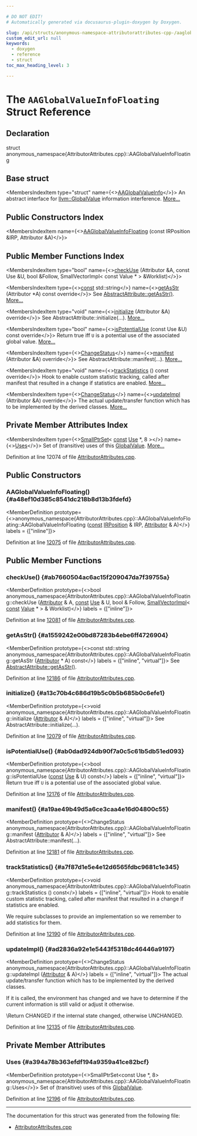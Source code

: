```yaml
---

# DO NOT EDIT!
# Automatically generated via docusaurus-plugin-doxygen by Doxygen.

slug: /api/structs/anonymous-namespace-attributorattributes-cpp-/aaglobalvalueinfofloating
custom_edit_url: null
keywords:
  - doxygen
  - reference
  - struct
toc_max_heading_level: 3

---
```





# The `AAGlobalValueInfoFloating` Struct Reference

<DoxygenPage pluginConfig={pluginConfig}>



## Declaration

<CodeBlock>struct anonymous_namespace{AttributorAttributes.cpp}::AAGlobalValueInfoFloating</CodeBlock>

## Base struct

<MembersIndex>

<MembersIndexItem
  type="struct"
  name={<><a href="/docs/api/structs/llvm/aaglobalvalueinfo">AAGlobalValueInfo</a></>}>
An abstract interface for <a href="/docs/api/classes/llvm/globalvalue">llvm::GlobalValue</a> information interference. <a href="/docs/api/structs/llvm/aaglobalvalueinfo/#details">More...</a>
</MembersIndexItem>

</MembersIndex>

## Public Constructors Index

<MembersIndex>

<MembersIndexItem
  name={<><a href="#a48ef10d385c8541dc218b8d13b3fdefd">AAGlobalValueInfoFloating</a> (const IRPosition &amp;IRP, Attributor &amp;A)</>}>
</MembersIndexItem>

</MembersIndex>

## Public Member Functions Index

<MembersIndex>

<MembersIndexItem
  type="bool"
  name={<><a href="#ab7660504ac6ac15f209047da7f39755a">checkUse</a> (Attributor &amp;A, const Use &amp;U, bool &amp;Follow, SmallVectorImpl&lt; const Value &#42; &gt; &amp;Worklist)</>}>
</MembersIndexItem>

<MembersIndexItem
  type={<><a href="/docs/api/files/lib/lib/target/lib/target/aarch64/aarch64promoteconstant-cpp/#a90f8350fecae261c25be85d38b451bff">const</a> std::string</>}
  name={<><a href="#a1559242e00bd87283b4ebe6ff4726904">getAsStr</a> (Attributor &#42;A) const override</>}>
See <a href="/docs/api/structs/llvm/abstractattribute/#ab46cf8c2872fdda027ddc8691afbf498">AbstractAttribute::getAsStr()</a>. <a href="#a1559242e00bd87283b4ebe6ff4726904">More...</a>
</MembersIndexItem>

<MembersIndexItem
  type="void"
  name={<><a href="#a13c70b4c686d19b5c0b5b685b0c6efe1">initialize</a> (Attributor &amp;A) override</>}>
See AbstractAttribute::initialize(...). <a href="#a13c70b4c686d19b5c0b5b685b0c6efe1">More...</a>
</MembersIndexItem>

<MembersIndexItem
  type="bool"
  name={<><a href="#ab0dad924db90f7a0c5c61b5db51ed093">isPotentialUse</a> (const Use &amp;U) const override</>}>
Return true iff <code>U</code> is a potential use of the associated global value. <a href="#ab0dad924db90f7a0c5c61b5db51ed093">More...</a>
</MembersIndexItem>

<MembersIndexItem
  type={<><a href="/docs/api/namespaces/llvm/#acd850975ae5042cacb64a9d0ea4715f3">ChangeStatus</a></>}
  name={<><a href="#a19ae49b49d5a6ce3caa4e16d04800c55">manifest</a> (Attributor &amp;A) override</>}>
See AbstractAttribute::manifest(...). <a href="#a19ae49b49d5a6ce3caa4e16d04800c55">More...</a>
</MembersIndexItem>

<MembersIndexItem
  type="void"
  name={<><a href="#a7f87d1e5e4e12d6565fdbc9681c1e345">trackStatistics</a> () const override</>}>
Hook to enable custom statistic tracking, called after manifest that resulted in a change if statistics are enabled. <a href="#a7f87d1e5e4e12d6565fdbc9681c1e345">More...</a>
</MembersIndexItem>

<MembersIndexItem
  type={<><a href="/docs/api/namespaces/llvm/#acd850975ae5042cacb64a9d0ea4715f3">ChangeStatus</a></>}
  name={<><a href="#ad2836a92e1e5443f5318dc46446a9197">updateImpl</a> (Attributor &amp;A) override</>}>
The actual update/transfer function which has to be implemented by the derived classes. <a href="#ad2836a92e1e5443f5318dc46446a9197">More...</a>
</MembersIndexItem>

</MembersIndex>

## Private Member Attributes Index

<MembersIndex>

<MembersIndexItem
  type={<><a href="/docs/api/classes/llvm/smallptrset">SmallPtrSet</a>&lt; <a href="/docs/api/files/lib/lib/target/lib/target/aarch64/aarch64promoteconstant-cpp/#a90f8350fecae261c25be85d38b451bff">const</a> <a href="/docs/api/classes/llvm/use">Use</a> &#42;, 8 &gt;</>}
  name={<><a href="#a394a78b363efdf194a9359a41ce82bcf">Uses</a></>}>
Set of (transitive) uses of this <a href="/docs/api/classes/llvm/globalvalue">GlobalValue</a>. <a href="#a394a78b363efdf194a9359a41ce82bcf">More...</a>
</MembersIndexItem>

</MembersIndex>


Definition at line 12074 of file <a href="/docs/api/files/lib/lib/transforms/lib/transforms/ipo/attributorattributes-cpp">AttributorAttributes.cpp</a>.

<SectionDefinition>

## Public Constructors

### AAGlobalValueInfoFloating() {#a48ef10d385c8541dc218b8d13b3fdefd}

<MemberDefinition
  prototype={<>anonymous&#95;namespace&#123;AttributorAttributes.cpp&#125;::AAGlobalValueInfoFloating::AAGlobalValueInfoFloating (<a href="/docs/api/files/lib/lib/target/lib/target/aarch64/aarch64promoteconstant-cpp/#a90f8350fecae261c25be85d38b451bff">const</a> <a href="/docs/api/structs/llvm/irposition">IRPosition</a> &amp; IRP, <a href="/docs/api/structs/llvm/attributor">Attributor</a> &amp; A)</>}
  labels = {["inline"]}>

Definition at line <a href="/docs/api/files/lib/lib/transforms/lib/transforms/ipo/attributorattributes-cpp/#l12075">12075</a> of file <a href="/docs/api/files/lib/lib/transforms/lib/transforms/ipo/attributorattributes-cpp">AttributorAttributes.cpp</a>.
</MemberDefinition>

</SectionDefinition>

<SectionDefinition>

## Public Member Functions

### checkUse() {#ab7660504ac6ac15f209047da7f39755a}

<MemberDefinition
  prototype={<>bool anonymous&#95;namespace&#123;AttributorAttributes.cpp&#125;::AAGlobalValueInfoFloating::checkUse (<a href="/docs/api/structs/llvm/attributor">Attributor</a> &amp; A, <a href="/docs/api/files/lib/lib/target/lib/target/aarch64/aarch64promoteconstant-cpp/#a90f8350fecae261c25be85d38b451bff">const</a> <a href="/docs/api/classes/llvm/use">Use</a> &amp; U, bool &amp; Follow, <a href="/docs/api/classes/llvm/smallvectorimpl">SmallVectorImpl</a>&lt; <a href="/docs/api/files/lib/lib/target/lib/target/aarch64/aarch64promoteconstant-cpp/#a90f8350fecae261c25be85d38b451bff">const</a> <a href="/docs/api/classes/llvm/value">Value</a> &#42; &gt; &amp; Worklist)</>}
  labels = {["inline"]}>

Definition at line <a href="/docs/api/files/lib/lib/transforms/lib/transforms/ipo/attributorattributes-cpp/#l12081">12081</a> of file <a href="/docs/api/files/lib/lib/transforms/lib/transforms/ipo/attributorattributes-cpp">AttributorAttributes.cpp</a>.
</MemberDefinition>

### getAsStr() {#a1559242e00bd87283b4ebe6ff4726904}

<MemberDefinition
  prototype={<>const std::string anonymous&#95;namespace&#123;AttributorAttributes.cpp&#125;::AAGlobalValueInfoFloating::getAsStr (<a href="/docs/api/structs/llvm/attributor">Attributor</a> &#42; A) const</>}
  labels = {["inline", "virtual"]}>
See <a href="/docs/api/structs/llvm/abstractattribute/#ab46cf8c2872fdda027ddc8691afbf498">AbstractAttribute::getAsStr()</a>.

Definition at line <a href="/docs/api/files/lib/lib/transforms/lib/transforms/ipo/attributorattributes-cpp/#l12186">12186</a> of file <a href="/docs/api/files/lib/lib/transforms/lib/transforms/ipo/attributorattributes-cpp">AttributorAttributes.cpp</a>.
</MemberDefinition>

### initialize() {#a13c70b4c686d19b5c0b5b685b0c6efe1}

<MemberDefinition
  prototype={<>void anonymous&#95;namespace&#123;AttributorAttributes.cpp&#125;::AAGlobalValueInfoFloating::initialize (<a href="/docs/api/structs/llvm/attributor">Attributor</a> &amp; A)</>}
  labels = {["inline", "virtual"]}>
See AbstractAttribute::initialize(...).

Definition at line <a href="/docs/api/files/lib/lib/transforms/lib/transforms/ipo/attributorattributes-cpp/#l12079">12079</a> of file <a href="/docs/api/files/lib/lib/transforms/lib/transforms/ipo/attributorattributes-cpp">AttributorAttributes.cpp</a>.
</MemberDefinition>

### isPotentialUse() {#ab0dad924db90f7a0c5c61b5db51ed093}

<MemberDefinition
  prototype={<>bool anonymous&#95;namespace&#123;AttributorAttributes.cpp&#125;::AAGlobalValueInfoFloating::isPotentialUse (<a href="/docs/api/files/lib/lib/target/lib/target/aarch64/aarch64promoteconstant-cpp/#a90f8350fecae261c25be85d38b451bff">const</a> <a href="/docs/api/classes/llvm/use">Use</a> &amp; U) const</>}
  labels = {["inline", "virtual"]}>
Return true iff <code>U</code> is a potential use of the associated global value.

Definition at line <a href="/docs/api/files/lib/lib/transforms/lib/transforms/ipo/attributorattributes-cpp/#l12176">12176</a> of file <a href="/docs/api/files/lib/lib/transforms/lib/transforms/ipo/attributorattributes-cpp">AttributorAttributes.cpp</a>.
</MemberDefinition>

### manifest() {#a19ae49b49d5a6ce3caa4e16d04800c55}

<MemberDefinition
  prototype={<>ChangeStatus anonymous&#95;namespace&#123;AttributorAttributes.cpp&#125;::AAGlobalValueInfoFloating::manifest (<a href="/docs/api/structs/llvm/attributor">Attributor</a> &amp; A)</>}
  labels = {["inline", "virtual"]}>
See AbstractAttribute::manifest(...).

Definition at line <a href="/docs/api/files/lib/lib/transforms/lib/transforms/ipo/attributorattributes-cpp/#l12181">12181</a> of file <a href="/docs/api/files/lib/lib/transforms/lib/transforms/ipo/attributorattributes-cpp">AttributorAttributes.cpp</a>.
</MemberDefinition>

### trackStatistics() {#a7f87d1e5e4e12d6565fdbc9681c1e345}

<MemberDefinition
  prototype={<>void anonymous&#95;namespace&#123;AttributorAttributes.cpp&#125;::AAGlobalValueInfoFloating::trackStatistics () const</>}
  labels = {["inline", "virtual"]}>
Hook to enable custom statistic tracking, called after manifest that resulted in a change if statistics are enabled.

We require subclasses to provide an implementation so we remember to add statistics for them.

Definition at line <a href="/docs/api/files/lib/lib/transforms/lib/transforms/ipo/attributorattributes-cpp/#l12190">12190</a> of file <a href="/docs/api/files/lib/lib/transforms/lib/transforms/ipo/attributorattributes-cpp">AttributorAttributes.cpp</a>.
</MemberDefinition>

### updateImpl() {#ad2836a92e1e5443f5318dc46446a9197}

<MemberDefinition
  prototype={<>ChangeStatus anonymous&#95;namespace&#123;AttributorAttributes.cpp&#125;::AAGlobalValueInfoFloating::updateImpl (<a href="/docs/api/structs/llvm/attributor">Attributor</a> &amp; A)</>}
  labels = {["inline", "virtual"]}>
The actual update/transfer function which has to be implemented by the derived classes.

If it is called, the environment has changed and we have to determine if the current information is still valid or adjust it otherwise.

\\Return CHANGED if the internal state changed, otherwise UNCHANGED.

Definition at line <a href="/docs/api/files/lib/lib/transforms/lib/transforms/ipo/attributorattributes-cpp/#l12135">12135</a> of file <a href="/docs/api/files/lib/lib/transforms/lib/transforms/ipo/attributorattributes-cpp">AttributorAttributes.cpp</a>.
</MemberDefinition>

</SectionDefinition>

<SectionDefinition>

## Private Member Attributes

### Uses {#a394a78b363efdf194a9359a41ce82bcf}

<MemberDefinition
  prototype={<>SmallPtrSet&lt;const Use &#42;, 8&gt; anonymous&#95;namespace&#123;AttributorAttributes.cpp&#125;::AAGlobalValueInfoFloating::Uses</>}>
Set of (transitive) uses of this <a href="/docs/api/classes/llvm/globalvalue">GlobalValue</a>.

Definition at line <a href="/docs/api/files/lib/lib/transforms/lib/transforms/ipo/attributorattributes-cpp/#l12196">12196</a> of file <a href="/docs/api/files/lib/lib/transforms/lib/transforms/ipo/attributorattributes-cpp">AttributorAttributes.cpp</a>.
</MemberDefinition>

</SectionDefinition>

<hr/>

The documentation for this struct was generated from the following file:

<ul>
<li><a href="/docs/api/files/lib/lib/transforms/lib/transforms/ipo/attributorattributes-cpp">AttributorAttributes.cpp</a></li>
</ul>

</DoxygenPage>
